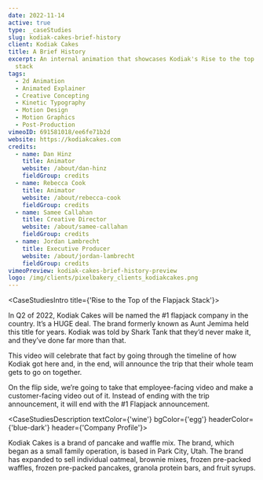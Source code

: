 ```yaml
---
date: 2022-11-14
active: true
type: _caseStudies
slug: kodiak-cakes-brief-history
client: Kodiak Cakes
title: A Brief History
excerpt: An internal animation that showcases Kodiak's Rise to the top of the flapjack
  stack
tags:
  - 2d Animation
  - Animated Explainer
  - Creative Concepting
  - Kinetic Typography
  - Motion Design
  - Motion Graphics
  - Post-Production
vimeoID: 691581018/ee6fe71b2d
website: https://kodiakcakes.com
credits:
  - name: Dan Hinz
    title: Animator
    website: /about/dan-hinz
    fieldGroup: credits
  - name: Rebecca Cook
    title: Animator
    website: /about/rebecca-cook
    fieldGroup: credits
  - name: Samee Callahan
    title: Creative Director
    website: /about/samee-callahan
    fieldGroup: credits
  - name: Jordan Lambrecht
    title: Executive Producer
    website: /about/jordan-lambrecht
    fieldGroup: credits
vimeoPreview: kodiak-cakes-brief-history-preview
logo: /img/clients/pixelbakery_clients_kodiakcakes.png
---
```



<CaseStudiesIntro title={'Rise to the Top of the Flapjack Stack'}>
  
In Q2 of 2022, Kodiak Cakes will be named the #1 flapjack company in the country. It’s a HUGE deal. The brand formerly known as Aunt Jemima held this title for years. Kodiak was told by Shark Tank that they’d never make it, and they’ve done far more than that.

This video will celebrate that fact by going through the timeline of how Kodiak got here and, in the end, will announce the trip that their whole team gets to go on together.

On the flip side, we’re going to take that employee-facing video and make a customer-facing video out of it. Instead of ending with the trip announcement, it will end with the #1 Flapjack announcement.


</CaseStudiesIntro>

<CaseStudiesDescription textColor={'wine'} bgColor={'egg'} headerColor={'blue-dark'} header={'Company Profile'}>

Kodiak Cakes is a brand of pancake and waffle mix. The brand, which began as a small family operation, is based in Park City, Utah. The brand has expanded to sell individual oatmeal, brownie mixes, frozen pre-packed waffles, frozen pre-packed pancakes, granola protein bars, and fruit syrups.

</CaseStudiesDescription>